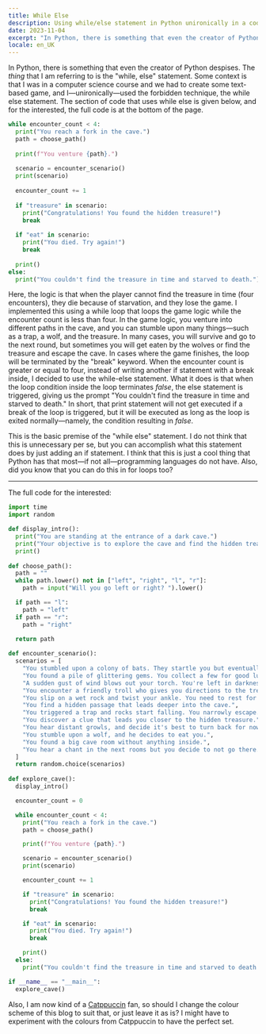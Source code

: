 ```yaml
---
title: While Else
description: Using while/else statement in Python unironically in a code that Kutay wrote
date: 2023-11-04
excerpt: "In Python, there is something that even the creator of Python despises. The *thing* that I am referring to is the \"while, else\" statement. Some context is that I was in a computer science course and we had to create some text-based game, and I—unironically—used the forbidden technique, the while else statement. The section of code that uses while else is given below, and for the interested, the full code is at the bottom of the page."
locale: en_UK
---
```

In Python, there is something that even the creator of Python despises. The *thing* that I am referring to is the "while, else" statement. Some context is that I was in a computer science course and we had to create some text-based game, and I—unironically—used the forbidden technique, the while else statement. The section of code that uses while else is given below, and for the interested, the full code is at the bottom of the page.

```python
while encounter_count < 4:
  print("You reach a fork in the cave.")
  path = choose_path()
  
  print(f"You venture {path}.")
  
  scenario = encounter_scenario()
  print(scenario)
  
  encounter_count += 1
  
  if "treasure" in scenario:
    print("Congratulations! You found the hidden treasure!")
    break
  
  if "eat" in scenario:
    print("You died. Try again!")
    break
  
  print()
else:
  print("You couldn't find the treasure in time and starved to death.")
```

Here, the logic is that when the player cannot find the treasure in time (four encounters), they die because of starvation, and they lose the game. I implemented this using a while loop that loops the game logic while the encounter count is less than four. In the game logic, you venture into different paths in the cave, and you can stumble upon many things—such as a trap, a wolf, and the treasure. In many cases, you will survive and go to the next round, but sometimes you will get eaten by the wolves or find the treasure and escape the cave. In cases where the game finishes, the loop will be terminated by the "break" keyword. When the encounter count is greater or equal to four, instead of writing another if statement with a break inside, I decided to use the while-else statement. What it does is that when the loop condition inside the loop terminates _false_, the else statement is triggered, giving us the prompt "You couldn't find the treasure in time and starved to death." In short, that print statement will not get executed if a break of the loop is triggered, but it will be executed as long as the loop is exited normally—namely, the condition resulting in _false_.

This is the basic premise of the "while else" statement. I do not think that this is unnecessary per se, but you can accomplish what this statement does by just adding an if statement. I think that this is just a cool thing that Python has that most—if not all—programming languages do not have. Also, did you know that you can do this in for loops too?

---

The full code for the interested:
```python
import time
import random

def display_intro():
  print("You are standing at the entrance of a dark cave.")
  print("Your objective is to explore the cave and find the hidden treasure.")
  print()
 
def choose_path():
  path = ""
  while path.lower() not in ["left", "right", "l", "r"]:
    path = input("Will you go left or right? ").lower()

  if path == "l":
    path = "left"
  if path == "r":
    path = "right"

  return path
 
def encounter_scenario():
  scenarios = [
    "You stumbled upon a colony of bats. They startle you but eventually fly away.",
    "You found a pile of glittering gems. You collect a few for good luck.",
    "A sudden gust of wind blows out your torch. You're left in darkness.",
    "You encounter a friendly troll who gives you directions to the treasure.",
    "You slip on a wet rock and twist your ankle. You need to rest for a while.",
    "You find a hidden passage that leads deeper into the cave.",
    "You triggered a trap and rocks start falling. You narrowly escape.",
    "You discover a clue that leads you closer to the hidden treasure.",
    "You hear distant growls, and decide it's best to turn back for now.",
    "You stumble upon a wolf, and he decides to eat you.",
    "You found a big cave room without anything inside.",
    "You hear a chant in the next rooms but you decide to not go there.",
  ]
  return random.choice(scenarios)
 
def explore_cave():
  display_intro()

  encounter_count = 0

  while encounter_count < 4:
    print("You reach a fork in the cave.")
    path = choose_path()

    print(f"You venture {path}.")

    scenario = encounter_scenario()
    print(scenario)

    encounter_count += 1

    if "treasure" in scenario:
      print("Congratulations! You found the hidden treasure!")
      break

    if "eat" in scenario:
      print("You died. Try again!")
      break

    print()
  else:
    print("You couldn't find the treasure in time and starved to death.")

if __name__ == "__main__":
  explore_cave()
```

Also, I am now kind of a [Catppuccin](https://github.com/catppuccin/catppuccin) fan, so should I change the colour scheme of this blog to suit that, or just leave it as is? I might have to experiment with the colours from Catppuccin to have the perfect set.